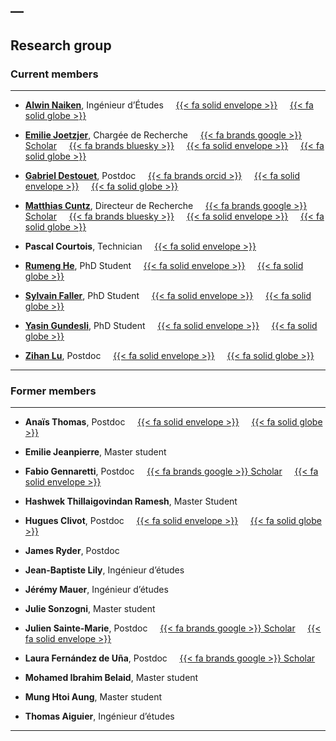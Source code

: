 ---
---

## Research group

### Current members

<hr>

- [**Alwin Naiken**](alwin_naiken.qmd), Ingénieur d'Études &nbsp; &nbsp; <a href="mailto:alwin.naiken@inrae.fr">{{< fa solid envelope >}}</a> &nbsp; &nbsp; [{{< fa solid globe >}}](alwin_naiken.qmd)

- [**Emilie Joetzjer**](emilie_joetzjer.qmd), Chargée de Recherche &nbsp; &nbsp; [{{< fa brands google >}} Scholar](https://scholar.google.com/citations?user=HbGvaIIAAAAJ&hl=fr) &nbsp; &nbsp; [{{< fa brands bluesky >}}](https://bsky.app/profile/e-joetzjer.bsky.social) &nbsp; &nbsp; <a href="mailto:emilie.joetzjer@inrae.fr">{{< fa solid envelope >}}</a> &nbsp; &nbsp; [{{< fa solid globe >}}](emilie_joetzjer.qmd)

- [**Gabriel Destouet**](gabriel_destouet.qmd), Postdoc &nbsp; &nbsp; [{{< fa brands orcid >}}](https://orcid.org/0000-0001-5402-126X) &nbsp; &nbsp; <a href="mailto:gabriel.destouet@inrae.fr">{{< fa solid envelope >}}</a> &nbsp; &nbsp; [{{< fa solid globe >}}](gabriel_destouet.qmd)

- [**Matthias Cuntz**](matthias_cuntz.qmd), Directeur de Recherche &nbsp; &nbsp; [{{< fa brands google >}} Scholar](https://scholar.google.com/citations?user=s93VuhMAAAAJ) &nbsp; &nbsp; [{{< fa brands bluesky >}}](https://bsky.app/profile/mcuntz.bsky.social) &nbsp; &nbsp; <a href="mailto:matthias.cuntz@inrae.fr">{{< fa solid envelope >}}</a> &nbsp; &nbsp; [{{< fa solid globe >}}](matthias_cuntz.qmd)

- **Pascal Courtois**, Technician &nbsp; &nbsp; <a href="mailto:pascal.courtois@inrae.fr">{{< fa solid envelope >}}</a>

- [**Rumeng He**](rumeng_he.qmd), PhD Student &nbsp; &nbsp; <a href="mailto:rumeng.he@inrae.fr">{{< fa solid envelope >}}</a> &nbsp; &nbsp; [{{< fa solid globe >}}](rumeng_he.qmd)

- [**Sylvain Faller**](sylvain_faller.qmd), PhD Student &nbsp; &nbsp; <a href="mailto:sylvain.faller@inrae.fr">{{< fa solid envelope >}}</a> &nbsp; &nbsp; [{{< fa solid globe >}}](sylvain_faller.qmd)

- [**Yasin Gundesli**](yasin_gundesli.qmd), PhD Student &nbsp; &nbsp; <a href="mailto:yasin.gundesli@inrae.fr">{{< fa solid envelope >}}</a> &nbsp; &nbsp; [{{< fa solid globe >}}](yasin_gundesli.qmd)

- [**Zihan Lu**](zihan_lu.qmd), Postdoc &nbsp; &nbsp; <a href="mailto:zihan.lu@inrae.fr">{{< fa solid envelope >}}</a> &nbsp; &nbsp; [{{< fa solid globe >}}](zihan_lu.qmd)

<hr>

### Former members

<hr>

- **Anaïs Thomas**, Postdoc &nbsp; &nbsp; <a href="mailto:anais.grosjean@univ-lorraine.fr">{{< fa solid envelope >}}</a> &nbsp; &nbsp; [{{< fa solid globe >}}](https://www.lae.univ-lorraine.fr/fr/membre/anais-thomas)

- **Emilie Jeanpierre**, Master student

- **Fabio Gennaretti**, Postdoc &nbsp; &nbsp; [{{< fa brands google >}} Scholar](https://scholar.google.com/citations?user=oxRo7KkAAAAJ) &nbsp; &nbsp; <a href="mailto:f.gennaretti@univpm.it">{{< fa solid envelope >}}</a>

- **Hashwek Thillaigovindan Ramesh**, Master Student

- **Hugues Clivot**, Postdoc &nbsp; &nbsp; <a href="mailto:hugues.clivot@univ-reims.fr">{{< fa solid envelope >}}</a> &nbsp; &nbsp; [{{< fa solid globe >}}](https://fare.nancy.hub.inrae.fr/trombinoscope/personnel-permanent/clivot-hugues)

- **James Ryder**, Postdoc

- **Jean-Baptiste Lily**, Ingénieur d'études

- **Jérémy Mauer**, Ingénieur d'études

- **Julie Sonzogni**, Master student

- **Julien Sainte-Marie**, Postdoc &nbsp; &nbsp; [{{< fa brands google >}} Scholar](https://scholar.google.com.au/citations?user=8RL87RsAAAAJ) &nbsp; &nbsp; <a href="mailto:julien.sainte-marie@agroparistech.fr">{{< fa solid envelope >}}</a>

- **Laura Fernández de Uña**, Postdoc &nbsp; &nbsp; [{{< fa brands google >}} Scholar](https://scholar.google.es/citations?user=u1J5Jz8AAAAJ)

- **Mohamed Ibrahim Belaid**, Master student

- **Mung Htoi Aung**, Master student

- **Thomas Aiguier**, Ingénieur d'études

<hr>

